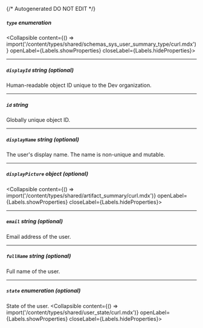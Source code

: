 {/* Autogenerated DO NOT EDIT  */}

##### `type` _enumeration_
<Collapsible content={() => import('/content/types/shared/schemas_sys_user_summary_type/curl.mdx')} openLabel={Labels.showProperties} closeLabel={Labels.hideProperties}>
</Collapsible>

---
##### `displayId` _string (optional)_
Human\-readable object ID unique to the Dev organization.

---
##### `id` _string_
Globally unique object ID.

---
##### `displayName` _string (optional)_
The user's display name. The name is non\-unique and mutable.


---
##### `displayPicture` _object (optional)_
<Collapsible content={() => import('/content/types/shared/artifact_summary/curl.mdx')} openLabel={Labels.showProperties} closeLabel={Labels.hideProperties}>
</Collapsible>

---
##### `email` _string (optional)_
Email address of the user.

---
##### `fullName` _string (optional)_
Full name of the user.

---
##### `state` _enumeration (optional)_
State of the user.
<Collapsible content={() => import('/content/types/shared/user_state/curl.mdx')} openLabel={Labels.showProperties} closeLabel={Labels.hideProperties}>
</Collapsible>


